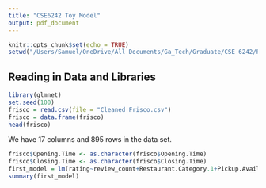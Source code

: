 ```yaml
---
title: "CSE6242 Toy Model"
output: pdf_document
---
```


```r
knitr::opts_chunk$set(echo = TRUE)
setwd("/Users/Samuel/OneDrive/All Documents/Ga_Tech/Graduate/CSE 6242/Project/Toy Model")
```

## Reading in Data and Libraries
```r
library(glmnet)
set.seed(100)
frisco = read.csv(file = "Cleaned Frisco.csv")
frisco = data.frame(frisco)
head(frisco)
```

We have 17 columns and 895 rows in the data set.
```r
frisco$Opening.Time <- as.character(frisco$Opening.Time)
frisco$Closing.Time <- as.character(frisco$Closing.Time)
first_model = lm(rating~review_count+Restaurant.Category.1+Pickup.Available+Delivery.Available+Reservation.Available+Price.Level+number.of.photos+Opening.Time+Closing.Time+Has.Messaging, data =frisco)
summary(first_model)
```